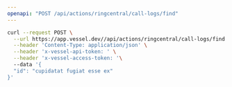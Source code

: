 ```yaml
---
openapi: "POST /api/actions/ringcentral/call-logs/find"
---
```


<RequestExample>

```bash Request
curl --request POST \
  --url https://app.vessel.dev//api/actions/ringcentral/call-logs/find \
  --header 'Content-Type: application/json' \
  --header 'x-vessel-api-token: ' \
  --header 'x-vessel-access-token: '\ 
  --data '{
  "id": "cupidatat fugiat esse ex"
}'
```

</RequestExample>


      